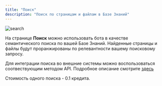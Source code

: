 ---
title: "Поиск"
description: "Поиск по страницам и файлам в Базе Знаний"
---

<img src="/images/lk-search.jpg" alt="search" />

На странице **Поиск** можно использовать бота в качестве семантического поиска по вашей Базе Знаний. Найденные страницы и файлы будут проранжированы по релевантности
вашему поисковому запросу.

Для интеграции поиска во внешние системы можно воспользоваться соотвествующим методом API. Подробное описание смотрите [здесь](/api-reference/endpoint/get-search)

<Warning>Стоимость одного поиска - 0.1 кредита.</Warning>
